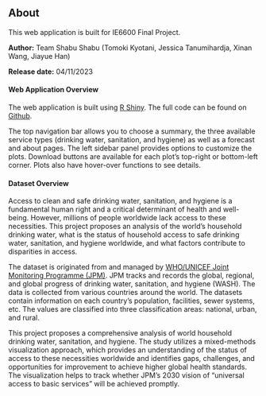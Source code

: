 ## About

This web application is built for IE6600 Final Project. 

**Author:** Team Shabu Shabu (Tomoki Kyotani, Jessica Tanumihardja, Xinan Wang, Jiayue Han)

**Release date:** 04/11/2023


#### Web Application Overview

The web application is built using [R Shiny](https://shiny.rstudio.com/). The full code can be found on [Github](https://github.com/TomTomoki/DrinkingWater-Sanitation-Hygiene-Visualization).

The top navigation bar allows you to choose a summary, the three available service types (drinking water, sanitation, and hygiene) as well as a forecast and about pages. The left sidebar panel provides options to customize the plots. Download buttons are available for each plot's top-right or bottom-left corner. Plots also have hover-over functions to see details. 


#### Dataset Overview

Access to clean and safe drinking water, sanitation, and hygiene is a fundamental human right and a critical determinant of health and well-being. However, millions of people worldwide lack access to these necessities. This project proposes an analysis of the world's household drinking water, what is the status of household access to safe drinking water, sanitation, and hygiene worldwide, and what factors contribute to disparities in access.

The dataset is originated from and managed by [WHO/UNICEF Joint Monitoring Programme (JPM)](https://washdata.org/data/downloads#WLD). JPM tracks and records the global, regional, and global progress of drinking water, sanitation, and hygiene (WASH). The data is collected from various countries around the world. The datasets contain information on each country’s population, facilities, sewer systems, etc. The values are classified into three classification areas: national, urban, and rural.

This project proposes a comprehensive analysis of world household drinking water, sanitation, and hygiene. The study utilizes a mixed-methods visualization approach, which provides an understanding of the status of access to these necessities worldwide and identifies gaps, challenges, and opportunities for improvement to achieve higher global health standards. The visualization helps to track whether JPM's 2030 vision of "universal access to basic services" will be achieved promptly.

